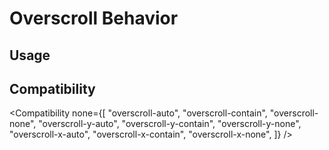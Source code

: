 
# Overscroll Behavior

## Usage

<Usage />

## Compatibility

<Compatibility
  none={[
    "overscroll-auto",
    "overscroll-contain",
    "overscroll-none",
    "overscroll-y-auto",
    "overscroll-y-contain",
    "overscroll-y-none",
    "overscroll-x-auto",
    "overscroll-x-contain",
    "overscroll-x-none",
  ]}
/>
